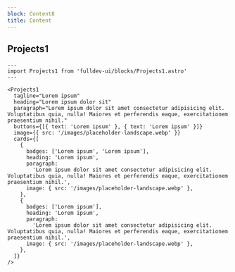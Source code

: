 ```yaml
---
block: Content8
title: Content
---
```


## Projects1

```astro live
---
import Projects1 from 'fulldev-ui/blocks/Projects1.astro'
---

<Projects1
  tagline="Lorem ipsum"
  heading="Lorem ipsum dolor sit"
  paragraph="Lorem ipsum dolor sit amet consectetur adipisicing elit. Voluptatibus quia, nulla! Maiores et perferendis eaque, exercitationem praesentium nihil."
  buttons={[{ text: 'Lorem ipsum' }, { text: 'Lorem ipsum' }]}
  image={{ src: '/images/placeholder-landscape.webp' }}
  cards={[
    {
      badges: ['Lorem ipsum', 'Lorem ipsum'],
      heading: 'Lorem ipsum',
      paragraph:
        'Lorem ipsum dolor sit amet consectetur adipisicing elit. Voluptatibus quia, nulla! Maiores et perferendis eaque, exercitationem praesentium nihil.',
      image: { src: '/images/placeholder-landscape.webp' },
    },
    {
      badges: ['Lorem ipsum'],
      heading: 'Lorem ipsum',
      paragraph:
        'Lorem ipsum dolor sit amet consectetur adipisicing elit. Voluptatibus quia, nulla! Maiores et perferendis eaque, exercitationem praesentium nihil.',
      image: { src: '/images/placeholder-landscape.webp' },
    },
  ]}
/>
```
